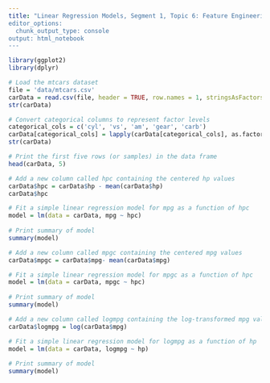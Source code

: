 ```yaml
---
title: "Linear Regression Models, Segment 1, Topic 6: Feature Engineering Transforming Data
editor_options:
  chunk_output_type: console
output: html_notebook
---
```


```r
library(ggplot2)
library(dplyr)
```

```r
# Load the mtcars dataset
file = 'data/mtcars.csv'
carData = read.csv(file, header = TRUE, row.names = 1, stringsAsFactors = FALSE)
str(carData)
```

```r
# Convert categorical columns to represent factor levels
categorical_cols = c('cyl', 'vs', 'am', 'gear', 'carb')
carData[categorical_cols] = lapply(carData[categorical_cols], as.factor)
str(carData)
```

```r
# Print the first five rows (or samples) in the data frame
head(carData, 5)
```

```r
# Add a new column called hpc containing the centered hp values
carData$hpc = carData$hp - mean(carData$hp)
carData$hpc
```

```r
# Fit a simple linear regression model for mpg as a function of hpc
model = lm(data = carData, mpg ~ hpc)
           
# Print summary of model
summary(model)
```

```r
# Add a new column called mpgc containing the centered mpg values
carData$mpgc = carData$mpg- mean(carData$mpg)
```

```r
# Fit a simple linear regression model for mpgc as a function of hpc
model = lm(data = carData, mpgc ~ hpc)
           
# Print summary of model
summary(model)
```


```r
# Add a new column called logmpg containing the log-transformed mpg values
carData$logmpg = log(carData$mpg)
```


```r
# Fit a simple linear regression model for logmpg as a function of hp
model = lm(data = carData, logmpg ~ hp)
           
# Print summary of model
summary(model)
```
